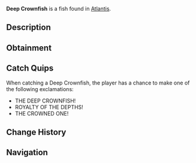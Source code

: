 {{FishInfobox
|image          = Deep Crownfish.png
|rarity         = Legendary
|sea            = First Sea
|location       = [[Atlantis]]
|sublocation    = 
|sources        = Fishing Rod
|radar_location = 
|xp             = 1000
|weather        = Clear
|time           = Day
|season         = 
|bait           = 
|base_weight    = 100
|base_value     = 2000
|weight_range   = 50
|base_chance    = 0.5
|base_resil     = 20
}}
'''Deep Crownfish''' is a {{Rarity|Legendary}} fish found in [[Atlantis]].

== Description ==
{{Description|This regal fish bears markings resembling an ancient crown and is believed to be descended from royal aquariums. Its presence is said to calm the waters around it.|Bestiary Entry}}

== Obtainment ==
{{Description|Sunken's Depth Pool|Bestiary Hint}}
{{Fish Availability|
Atlantis/Sunken Depths
|top_rods      = 
Leviathan's Fang Rod\41599.34\193458.68;
Free Spirit Rod\35372.94\180804.12;
Trident Rod\34594.19\176823.62;
Great Rod of Oscar\33665.03\106406.41;
Ethereal Prism Rod\31695.49\110359.32;
Resourceful Rod\24459.29\90782.65;
Destiny Rod\25534.89\96117.87;
No-Life Rod\30272.12\126877.08;
Firefly Rod\23393.85\114605.29;
Long Rod\17862.51\86626.54;
Brick Built Rod\17384.49\84676.58;
Fungal Rod\19630.21\95647.67;
Astralhook Rod\31694.64\110537.27;
Seraphic Rod\30338.53\112159.18;
Rod Of The Forgotten Fang\28285.47\110308.33;
Challenger's Rod\27196.43\110173.83;
Rod Of The Depths\25254.8\98541.87;
Rod Of The Exalted One\25092.17\99633.06;
Zeus Rod\24525.43\101895.8;
Verdant Shear Rod\23963.21\101807.67;
Blazebringer Rod\23311.65\97276.18;
Depthseeker Rod\22094.68\96141.58;
Avalanche Rod\19853.13\86546.21;
Volcanic Rod\19109.63\80526.64;
Steady Rod\6270\30307.52
|recommended   = Trident Rod
}}

== Catch Quips ==
When catching a Deep Crownfish, the player has a chance to make one of the following exclamations:
* THE DEEP CROWNFISH!
* ROYALTY OF THE DEPTHS!
* THE CROWNED ONE!

== Change History ==
{{Change History|{{subst:Current Version}}}}

== Navigation ==
{{Fish Navbox|Atlantis}}
